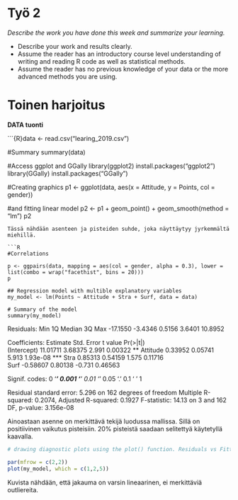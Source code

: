 # Työ 2

*Describe the work you have done this week and summarize your learning.*

- Describe your work and results clearly. 
- Assume the reader has an introductory course level understanding of writing and reading R code as well as statistical methods.
- Assume the reader has no previous knowledge of your data or the more advanced methods you are using.


# Toinen harjoitus

__DATA tuonti__

```{R}data <- read.csv("learing_2019.csv")

#Summary
summary(data)

#Access ggplot and GGally
library(ggplot2)
install.packages("ggplot2")
library(GGally)
install.packages("GGally")

#Creating graphics
p1 <- ggplot(data, aes(x = Attitude, y = Points, col = gender))

#and fitting linear model
p2 <- p1 + geom_point() + geom_smooth(method = "lm")
p2

```
Tässä nähdään asenteen ja pisteiden suhde, joka näyttäytyy jyrkemmältä miehillä. 

```R
#Correlations

p <- ggpairs(data, mapping = aes(col = gender, alpha = 0.3), lower = list(combo = wrap("facethist", bins = 20)))
p
     
## Regression model with multible explanatory variables
my_model <- lm(Points ~ Attitude + Stra + Surf, data = data)

# Summary of the model
summary(my_model)

```
Residuals:
     Min       1Q   Median       3Q      Max 
-17.1550  -3.4346   0.5156   3.6401  10.8952 

Coefficients:
            Estimate Std. Error t value Pr(>|t|)    
(Intercept) 11.01711    3.68375   2.991  0.00322 ** 
Attitude     0.33952    0.05741   5.913 1.93e-08 ***
Stra         0.85313    0.54159   1.575  0.11716    
Surf        -0.58607    0.80138  -0.731  0.46563    

Signif. codes:  0 ‘***’ 0.001 ‘**’ 0.01 ‘*’ 0.05 ‘.’ 0.1 ‘ ’ 1

Residual standard error: 5.296 on 162 degrees of freedom
Multiple R-squared:  0.2074,	Adjusted R-squared:  0.1927 
F-statistic: 14.13 on 3 and 162 DF,  p-value: 3.156e-08


Ainoastaan asenne on merkittävä tekijä luodussa mallissa. Sillä on positiivinen vaikutus pisteisiin. 20% pisteistä saadaan selitettyä käytetyllä kaavalla. 


```R
# drawing diagnostic plots using the plot() function. Residuals vs Fitted values, Normal QQ-plot and Residuals vs Leverage.

par(mfrow = c(2,2))
plot(my_model, which = c(1,2,5))

```
Kuvista nähdään, että jakauma on varsin lineaarinen, ei merkittäviä outliereita.

     